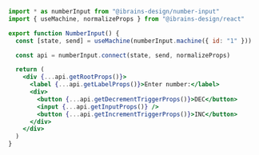 ```jsx
import * as numberInput from "@ibrains-design/number-input"
import { useMachine, normalizeProps } from "@ibrains-design/react"

export function NumberInput() {
  const [state, send] = useMachine(numberInput.machine({ id: "1" }))

  const api = numberInput.connect(state, send, normalizeProps)

  return (
    <div {...api.getRootProps()}>
      <label {...api.getLabelProps()}>Enter number:</label>
      <div>
        <button {...api.getDecrementTriggerProps()}>DEC</button>
        <input {...api.getInputProps()} />
        <button {...api.getIncrementTriggerProps()}>INC</button>
      </div>
    </div>
  )
}
```
